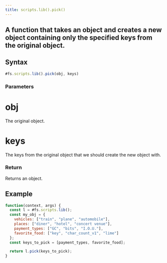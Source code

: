 ```yaml
---
title: scripts.lib().pick()
---
```


## A function that takes an object and creates a new object containing only the specified keys from the original object.

## Syntax

```js
#fs.scripts.lib().pick(obj, keys)
```

### Parameters

# obj

The original object.

# keys

The keys from the original object that we should create the new object with.

### Return

Returns an object.

## Example

```js
function(context, args) {
  const l = #fs.scripts.lib();
  const my_obj = {
    vehicles: ["train", "plane", "automobile"],
    places: ["diner", "hotel", "concert venue"],
    payment_types: ["GC", "bits", "I.O.U."],
    favorite_food: ["key", "char_count_v1", "lime"]
  };
  const keys_to_pick = [payment_types, favorite_food];

  return l.pick(keys_to_pick);
}
```

